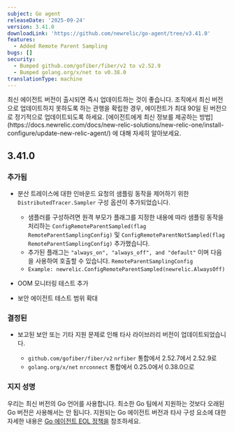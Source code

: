 ```yaml
---
subject: Go agent
releaseDate: '2025-09-24'
version: 3.41.0
downloadLink: 'https://github.com/newrelic/go-agent/tree/v3.41.0'
features:
  - Added Remote Parent Sampling
bugs: []
security:
  - Bumped github.com/gofiber/fiber/v2 to v2.52.9
  - Bumped golang.org/x/net to v0.38.0
translationType: machine
---
```


<Callout variant="important">
  최신 에이전트 버전이 출시되면 즉시 업데이트하는 것이 좋습니다. 조직에서 최신 버전으로 업데이트하지 못하도록 하는 관행을 확립한 경우, 에이전트가 최대 90일 된 버전으로 정기적으로 업데이트되도록 하세요. [에이전트에게 최신 정보를 제공하는 방법](https://docs.newrelic.com/docs/new-relic-solutions/new-relic-one/install-configure/update-new-relic-agent/) 에 대해 자세히 알아보세요.
</Callout>

## 3.41.0

### 추가됨

* 분산 트레이스에 대한 인바운드 요청의 샘플링 동작을 제어하기 위한 `DistributedTracer.Sampler` 구성 옵션이 추가되었습니다.

  * 샘플러를 구성하려면 원격 부모가 플래그를 지정한 내용에 따라 샘플링 동작을 처리하는 `ConfigRemoteParentSampled(flag RemoteParentSamplingConfig)` 및 `ConfigRemoteParentNotSampled(flag RemoteParentSamplingConfig)` 추가했습니다.
  * 추가된 플래그는 `"always_on", "always_off", and "default"` 이며 다음을 사용하여 호출할 수 있습니다. `RemoteParentSamplingConfig`
  * `Example: newrelic.ConfigRemoteParentSampled(newrelic.AlwaysOff)`

* OOM 모니터링 테스트 추가

* 보안 에이전트 테스트 범위 확대

### 결정된

* 보고된 보안 또는 기타 지원 문제로 인해 타사 라이브러리 버전이 업데이트되었습니다.

  * `github.com/gofiber/fiber/v2` `nrfiber` 통합에서 2.52.7에서 2.52.9로
  * `golang.org/x/net` `nrconnect` 통합에서 0.25.0에서 0.38.0으로

### 지지 성명

우리는 최신 버전의 Go 언어를 사용합니다. 최소한 Go 팀에서 지원하는 것보다 오래된 Go 버전은 사용해서는 안 됩니다. 지원되는 Go 에이전트 버전과 타사 구성 요소에 대한 자세한 내용은 [Go 에이전트 EOL 정책을](https://docs.newrelic.com/docs/apm/agents/go-agent/get-started/go-agent-eol-policy/) 참조하세요.